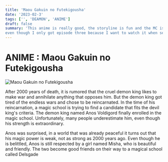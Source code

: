 ```yaml
---
title: 'Maou Gakuin no Futekigousha'
date: '2023-02-3'
tags: ['', 'DEAMON', 'ANIME']
draft: false
summary: 'This anime is really good, the storyline is fun and the MC is really op, so you have to watch it, the anime Maou Gakuin no Futekigousha already has season two, I think season two is good, 
even though I only got episode three because I want to watch it when season two is over anyway, you have to watch it'
---
```


# ANIME : Maou Gakuin no Futekigousha

![Maou Gakuin no Futekigousha](/static/images/test.png)

After 2000 years of death, it is rumored that the cruel demon king likes to make war and annihilate
anything that opposes him. But the demon king got tired of the endless wars and chose to be reincarnated. In the time of his reincarnation, a magic school is trying to find a candidate that fits the devil king's criteria. The demon king named Anos Voldigord finally enrolled in the magic school. Unfortunately, many people underestimate him, even though his strength is extraordinary.

Anos was surprised, in a world that was already peaceful it turns out that his magic power is weak, not as strong as 2000 years ago. Even though he is belittled, Anos is still respected by a girl named Misha, who is beautiful and friendly. The two become good friends on their way to a magical school called Delsgade
